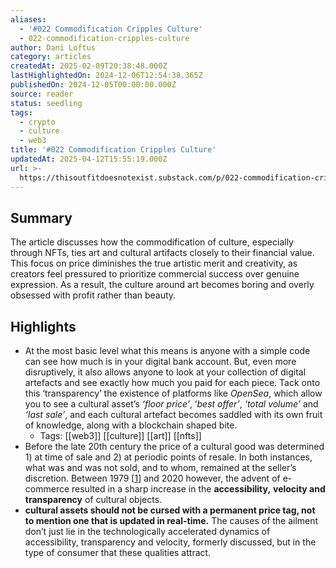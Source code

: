 ```yaml
---
aliases:
  - '#022 Commodification Cripples Culture'
  - 022-commodification-cripples-culture
author: Dani Loftus
category: articles
createdAt: 2025-02-09T20:38:48.000Z
lastHighlightedOn: 2024-12-06T12:54:38.365Z
publishedOn: 2024-12-05T00:00:00.000Z
source: reader
status: seedling
tags:
  - crypto
  - culture
  - web3
title: '#022 Commodification Cripples Culture'
updatedAt: 2025-04-12T15:55:19.000Z
url: >-
  https://thisoutfitdoesnotexist.substack.com/p/022-commodification-cripples-culture?utm_source=post-email-title&publication_id=243054&post_id=152560134&utm_campaign=email-post-title&isFreemail=true&r=og9hp&triedRedirect=true&utm_medium=email
---
```

## Summary

The article discusses how the commodification of culture, especially through NFTs, ties art and cultural artifacts closely to their financial value. This focus on price diminishes the true artistic merit and creativity, as creators feel pressured to prioritize commercial success over genuine expression. As a result, the culture around art becomes boring and overly obsessed with profit rather than beauty.

## Highlights

- At the most basic level what this means is anyone with a simple code can see how much is in your digital bank account. But, even more disruptively, it also allows anyone to look at your collection of digital artefacts and see exactly how much you paid for each piece.
  Tack onto this ‘transparency’ the existence of platforms like _OpenSea_, which allow you to see a cultural asset’s _‘floor price’_, ‘_best offer’_, _‘total volume’_ and _‘last sale’_, and each cultural artefact becomes saddled with its own fruit of knowledge, along with a blockchain shaped bite.
    - Tags: [[web3]] [[culture]] [[art]] [[nfts]]
- Before the late 20th century the price of a cultural good was determined 1) at time of sale and 2) at periodic points of resale. In both instances, what was and was not sold, and to whom, remained at the seller’s discretion.
  Between 1979 [[1](https://thisoutfitdoesnotexist.substack.com/p/022-commodification-cripples-culture/#footnote-1-152560134)] and 2020 however, the advent of e-commerce resulted in a sharp increase in the **accessibility,** **velocity and transparency** of cultural objects.
- **cultural assets should not be cursed with a permanent price tag, not to mention one that is updated in real-time.** The causes of the ailment don’t just lie in the technologically accelerated dynamics of accessibility, transparency and velocity, formerly discussed, but in the type of consumer that these qualities attract.
